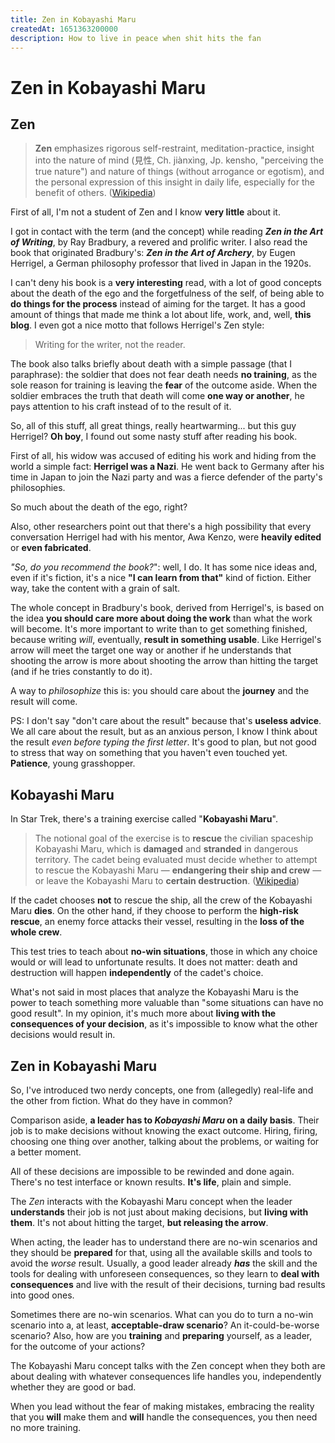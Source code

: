 ```yaml
---
title: Zen in Kobayashi Maru
createdAt: 1651363200000
description: How to live in peace when shit hits the fan
---
```


# **Zen** in **Kobayashi Maru**

## Zen

> **Zen** emphasizes rigorous self-restraint, meditation-practice, insight into the nature of mind (見性, Ch. jiànxìng, Jp. kensho, "perceiving the true nature") and nature of things (without arrogance or egotism), and the personal expression of this insight in daily life, especially for the benefit of others. ([Wikipedia](https://en.wikipedia.org/wiki/Zen))

First of all, I'm not a student of Zen and I know **very little** about it.

I got in contact with the term (and the concept) while reading _**Zen in the Art of Writing**_, by Ray Bradbury, a revered and prolific writer. I also read the book that originated Bradbury's: _**Zen in the Art of Archery**_, by Eugen Herrigel, a German philosophy professor that lived in Japan in the 1920s.

I can't deny his book is a **very interesting** read, with a lot of good concepts about the death of the ego and the forgetfulness of the self, of being able to **do things for the process** instead of aiming for the target. It has a good amount of things that made me think a lot about life, work, and, well, **this blog**. I even got a nice motto that follows Herrigel's Zen style:

> Writing for the writer, not the reader.

The book also talks briefly about death with a simple passage (that I paraphrase): the soldier that does not fear death needs **no training**, as the sole reason for training is leaving the **fear** of the outcome aside. When the soldier embraces the truth that death will come **one way or another**, he pays attention to his craft instead of to the result of it.

<Parenthesis about="Eugen Herrigel">

So, all of this stuff, all great things, really heartwarming... but this guy Herrigel? **Oh boy**, I found out some nasty stuff after reading his book.

First of all, his widow was accused of editing his work and hiding from the world a simple fact: **Herrigel was a Nazi**. He went back to Germany after his time in Japan to join the Nazi party and was a fierce defender of the party's philosophies.

So much about the death of the ego, right?

Also, other researchers point out that there's a high possibility that every conversation Herrigel had with his mentor, Awa Kenzo, were **heavily edited** or **even fabricated**.

_"So, do you recommend the book?_": well, I do. It has some nice ideas and, even if it's fiction, it's a nice **"I can learn from that"** kind of fiction. Either way, take the content with a grain of salt.

</Parenthesis>

The whole concept in Bradbury's book, derived from Herrigel's, is based on the idea **you should care more about doing the work** than what the work will become. It's more important to write than to get something finished, because writing _will_, eventually, **result in something usable**. Like Herrigel's arrow will meet the target one way or another if he understands that shooting the arrow is more about shooting the arrow than hitting the target (and if he tries constantly to do it).

A way to _philosophize_ this is: you should care about the **journey** and the result will come.

PS: I don't say "don't care about the result" because that's **useless advice**. We all care about the result, but as an anxious person, I know I think about the result _even before typing the first letter_. It's good to plan, but not good to stress that way on something that you haven't even touched yet. **Patience**, young grasshopper.

## Kobayashi Maru

In Star Trek, there's a training exercise called "**Kobayashi Maru**".

> The notional goal of the exercise is to **rescue** the civilian spaceship Kobayashi Maru, which is **damaged** and **stranded** in dangerous territory. The cadet being evaluated must decide whether to attempt to rescue the Kobayashi Maru — **endangering their ship and crew** — or leave the Kobayashi Maru to **certain destruction**. ([Wikipedia](https://en.wikipedia.org/wiki/Kobayashi_Maru))

If the cadet chooses **not** to rescue the ship, all the crew of the Kobayashi Maru **dies**. On the other hand, if they choose to perform the **high-risk rescue**, an enemy force attacks their vessel, resulting in the **loss of the whole crew**.

This test tries to teach about **no-win situations**, those in which any choice would or will lead to unfortunate results. It does not matter: death and destruction will happen **independently** of the cadet's choice.

What's not said in most places that analyze the Kobayashi Maru is the power to teach something more valuable than "some situations can have no good result". In my opinion, it's much more about **living with the consequences of your decision**, as it's impossible to know what the other decisions would result in.

## Zen in Kobayashi Maru

So, I've introduced two nerdy concepts, one from (allegedly) real-life and the other from fiction. What do they have in common?

Comparison aside, **a leader has to _Kobayashi Maru_ on a daily basis**. Their job is to make decisions without knowing the exact outcome. Hiring, firing, choosing one thing over another, talking about the problems, or waiting for a better moment.

All of these decisions are impossible to be rewinded and done again. There's no test interface or known results. **It's life**, plain and simple.

The _Zen_ interacts with the Kobayashi Maru concept when the leader **understands** their job is not just about making decisions, but **living with them**. It's not about hitting the target, **but releasing the arrow**.

When acting, the leader has to understand there are no-win scenarios and they should be **prepared** for that, using all the available skills and tools to avoid the _worse_ result. Usually, a good leader already **_has_** the skill and the tools for dealing with unforeseen consequences, so they learn to **deal with consequences** and live with the result of their decisions, turning bad results into good ones.

Sometimes there are no-win scenarios. What can you do to turn a no-win scenario into a, at least, **acceptable-draw scenario**? An it-could-be-worse scenario? Also, how are you **training** and **preparing** yourself, as a leader, for the outcome of your actions?

The Kobayashi Maru concept talks with the Zen concept when they both are about dealing with whatever consequences life handles you, independently whether they are good or bad.

When you lead without the fear of making mistakes, embracing the reality that you **will** make them and **will** handle the consequences, you then need no more training.
